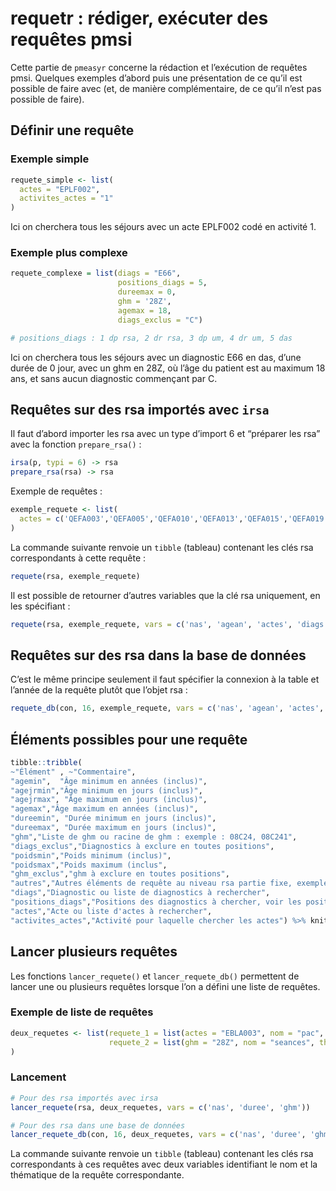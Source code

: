 # requetr : rédiger, exécuter des requêtes pmsi


Cette partie de `pmeasyr` concerne la rédaction et l'exécution de requêtes pmsi. Quelques exemples d'abord puis une présentation de ce qu'il est possible de faire avec (et, de manière complémentaire, de ce qu'il n'est pas possible de faire).


## Définir une requête

### Exemple simple

```r
requete_simple <- list(
  actes = "EPLF002", 
  activites_actes = "1"
)
```

Ici on cherchera tous les séjours avec un acte EPLF002 codé en activité 1.

### Exemple plus complexe

```r
requete_complexe = list(diags = "E66", 
                        positions_diags = 5, 
                        dureemax = 0,
                        ghm = '28Z',
                        agemax = 18,
                        diags_exclus = "C")

# positions_diags : 1 dp rsa, 2 dr rsa, 3 dp um, 4 dr um, 5 das
```

Ici on cherchera tous les séjours avec un diagnostic E66 en das, d'une durée de 0 jour, avec un ghm en 28Z, où l'âge du patient est au maximum 18 ans, et sans aucun diagnostic commençant par C.

## Requêtes sur des rsa importés avec `irsa`

Il faut d'abord importer les rsa avec un type d'import 6 et "préparer les rsa" avec la fonction `prepare_rsa()` : 

```r
irsa(p, typi = 6) -> rsa
prepare_rsa(rsa) -> rsa
```

Exemple de requêtes : 

```r
exemple_requete <- list(
  actes = c('QEFA003','QEFA005','QEFA010','QEFA013','QEFA015','QEFA019','QEFA020')
)
```

La commande suivante renvoie un `tibble` (tableau) contenant les clés rsa correspondants à cette requête : 

```r
requete(rsa, exemple_requete)
```

Il est possible de retourner d'autres variables que la clé rsa uniquement, en les spécifiant : 

```r
requete(rsa, exemple_requete, vars = c('nas', 'agean', 'actes', 'diags', 'ghm'))
```

## Requêtes sur des rsa dans la base de données

C'est le même principe seulement il faut spécifier la connexion à la table et l'année de la requête plutôt que l'objet rsa : 

```r
requete_db(con, 16, exemple_requete, vars = c('nas', 'agean', 'actes', 'diags', 'ghm'))
```


## Éléments possibles pour une requête

```r

tibble::tribble(
~"Élément" , ~"Commentaire",
"agemin",  "Âge minimum en années (inclus)",
"agejrmin","Âge minimum en jours (inclus)",
"agejrmax", "Âge maximum en jours (inclus)",
"agemax","Âge maximum en années (inclus)",
"dureemin", "Durée minimum en jours (inclus)",
"dureemax", "Durée maximum en jours (inclus)",
"ghm","Liste de ghm ou racine de ghm : exemple : 08C24, 08C241",
"diags_exclus","Diagnostics à exclure en toutes positions",
"poidsmin","Poids minimum (inclus)",
"poidsmax","Poids maximum (inclus",
"ghm_exclus","ghm à exclure en toutes positions",
"autres","Autres éléments de requête au niveau rsa partie fixe, exemple 'agegest < 37'",
"diags","Diagnostic ou liste de diagnostics à rechercher",
"positions_diags","Positions des diagnostics à chercher, voir les positions de la table diags (de 1 à 5)",
"actes","Acte ou liste d'actes à rechercher",
"activites_actes","Activité pour laquelle chercher les actes") %>% knitr::kable()
```

## Lancer plusieurs requêtes

Les fonctions `lancer_requete()` et `lancer_requete_db()` permettent de lancer une ou plusieurs requêtes lorsque l'on a défini une liste de requêtes.

### Exemple de liste de requêtes

```r
deux_requetes <- list(requete_1 = list(actes = "EBLA003", nom = "pac", thematique = "pac"),
                      requete_2 = list(ghm = "28Z", nom = "seances", thematique = "CMD 28")
)
```

### Lancement 

```r
# Pour des rsa importés avec irsa
lancer_requete(rsa, deux_requetes, vars = c('nas', 'duree', 'ghm'))

# Pour des rsa dans une base de données
lancer_requete_db(con, 16, deux_requetes, vars = c('nas', 'duree', 'ghm'))
```

La commande suivante renvoie un `tibble` (tableau) contenant les clés rsa correspondants à ces requêtes avec deux variables identifiant le nom et la thématique de la requête correspondante.



